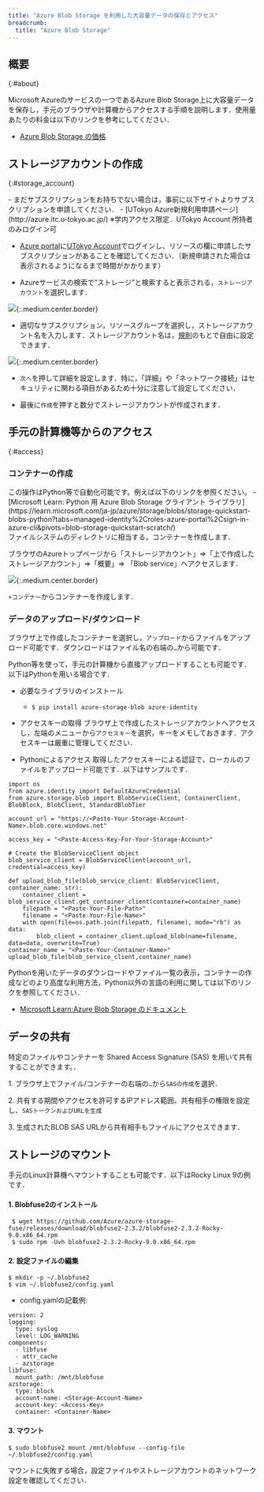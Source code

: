 ```yaml
---
title: "Azure Blob Storage を利用した大容量データの保存とアクセス"
breadcrumb:
  title: "Azure Blob Storage"
---
```



## 概要
{:#about}

Microsoft Azureのサービスの一つであるAzure Blob Storage上に大容量データを保存し，手元のブラウザや計算機からアクセスする手順を説明します．使用量あたりの料金は以下のリンクを参考にしてください．
- [Azure Blob Storage の価格](https://azure.microsoft.com/ja-jp/pricing/details/storage/blobs/)

## ストレージアカウントの作成 
{:#storage_account}

<div class="box">
- まだサブスクリプションをお持ちでない場合は，事前に以下サイトよりサブスクリプションを申請してください．
  - [UTokyo Azure新規利用申請ページ](http://azure.itc.u-tokyo.ac.jp/) ※学内アクセス限定．UTokyo Account 所持者のみログイン可
</div>

- [Azure portal](https://portal.azure.com/)に[UTokyo Account](/utokyo_account/)でログインし、リソースの欄に申請したサブスクリプションがあることを確認してください．（新規申請された場合は表示されるようになるまで時間がかかります）


- Azureサービスの検索で“ストレージ”と検索すると表示される，`ストレージアカウント`を選択します．

![](img/01_storage1.png){:.medium.center.border}


- 適切なサブスクリプション，リソースグループを選択し，ストレージアカウント名を入力します．ストレージアカウント名は，[規則](https://learn.microsoft.com/ja-jp/azure/storage/common/storage-account-overview#storage-account-name)のもとで自由に設定できます． 

![](img/02_storage2.png){:.medium.center.border}


- `次へ`を押して詳細を設定します．特に，「詳細」や「ネットワーク接続」はセキュリティに関わる項目があるため十分に注意して設定してください． 

- 最後に`作成`を押すと数分でストレージアカウントが作成されます．

## 手元の計算機等からのアクセス 
{:#access}

### コンテナーの作成
<div class="box">
この操作はPython等で自動化可能です。例えば以下のリンクを参照ください。
- [Microsoft Learn: Python 用 Azure Blob Storage クライアント ライブラリ](https://learn.microsoft.com/ja-jp/azure/storage/blobs/storage-quickstart-blobs-python?tabs=managed-identity%2Croles-azure-portal%2Csign-in-azure-cli&pivots=blob-storage-quickstart-scratch/)
</div>
ファイルシステムのディレクトリに相当する，コンテナーを作成します． 

ブラウザのAzureトップページから「ストレージアカウント」=>「上で作成したストレージアカウント」=>「概要」=> 「Blob service」へアクセスします． 

![](img/03_storage3.png){:.medium.center.border}

`+コンテナー`からコンテナーを作成します．

### データのアップロード/ダウンロード 

ブラウザ上で作成したコンテナーを選択し，`アップロード`からファイルをアップロード可能です．ダウンロードはファイル名の右端の`…`から可能です．

Python等を使って，手元の計算機から直接アップロードすることも可能です．以下はPythonを用いる場合です． 

- 必要なライブラリのインストール 
  - `$ pip install azure-storage-blob azure-identity`

- アクセスキーの取得 
  ブラウザ上で作成したストレージアカウントへアクセスし，左端のメニューから`アクセスキー`を選択，キーをメモしておきます．アクセスキーは厳重に管理してください．


- Pythonによるアクセス 
  取得したアクセスキーによる認証で，ローカルのファイルをアップロード可能です．以下はサンプルです． 


```
import os 
from azure.identity import DefaultAzureCredential 
from azure.storage.blob import BlobServiceClient, ContainerClient, BlobBlock, BlobClient, StandardBlobTier 

account_url = "https://<Paste-Your-Storage-Account-Name>.blob.core.windows.net" 

access_key = "<Paste-Access-Key-For-Your-Storage-Account>" 

# Create the BlobServiceClient object 
blob_service_client = BlobServiceClient(account_url, credential=access_key) 

def upload_blob_file(blob_service_client: BlobServiceClient, container_name: str): 
    container_client = blob_service_client.get_container_client(container=container_name) 
    filepath = "<Paste-Your-File-Path>" 
    filename = "<Paste-Your-File-Name>" 
    with open(file=os.path.join(filepath, filename), mode="rb") as data: 
        blob_client = container_client.upload_blob(name=filename, data=data, overwrite=True) 
container_name = "<Paste-Your-Container-Name>" 
upload_blob_file(blob_service_client,container_name) 
```

Pythonを用いたデータのダウンロードやファイル一覧の表示，コンテナーの作成などのより高度な利用方法，Python以外の言語の利用に関しては以下のリンクを参照してください．
- [Microsoft Learn:Azure Blob Storage のドキュメント](https://learn.microsoft.com/ja-jp/azure/storage/blobs/)


## データの共有

特定のファイルやコンテナーを Shared Access Signature (SAS) を用いて共有することができます。．

1\. ブラウザ上でファイル/コンテナーの右端の`…`から`SASの作成`を選択．

2\. 共有する期間やアクセスを許可するIPアドレス範囲、共有相手の権限を設定し、`SASトークンおよびURLを生成` 

3\. 生成されたBLOB SAS URLから共有相手もファイルにアクセスできます．


## ストレージのマウント

手元のLinux計算機へマウントすることも可能です．以下はRocky Linux 9の例です． 

#### 1. Blobfuse2のインストール 

```
 $ wget https://github.com/Azure/azure-storage-fuse/releases/download/blobfuse2-2.3.2/blobfuse2-2.3.2-Rocky-9.0.x86_64.rpm 
 $ sudo rpm -Uvh blobfuse2-2.3.2-Rocky-9.0.x86_64.rpm 
```
 

#### 2. 設定ファイルの編集

```
$ mkdir -p ~/.blobfuse2 
$ vim ~/.blobfuse2/config.yaml 
```

- config.yamlの記載例: 

```
version: 2 
logging: 
  type: syslog 
  level: LOG_WARNING 
components: 
  - libfuse 
  - attr_cache 
  - azstorage 
libfuse: 
  mount_path: /mnt/blobfuse 
azstorage: 
  type: block 
  account-name: <Storage-Account-Name> 
  account-key: <Access-Key> 
  container: <Container-Name>  
```
 
#### 3. マウント 

`$ sudo blobfuse2 mount /mnt/blobfuse --config-file ~/.blobfuse2/config.yaml `

マウントに失敗する場合，設定ファイルやストレージアカウントのネットワーク設定を確認してください． 
